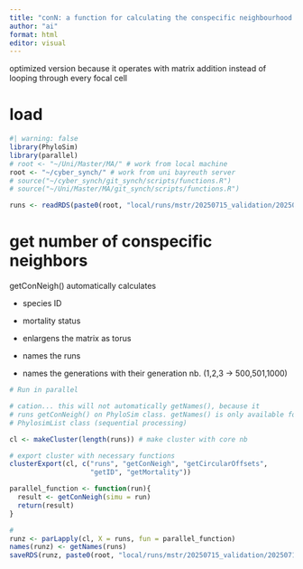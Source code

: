 ```yaml
---
title: "conN: a function for calculating the conspecific neighbourhood density"
author: "ai"
format: html
editor: visual
---
```


optimized version because it operates with matrix addition instead of looping through every focal cell

# load

```r
#| warning: false
library(PhyloSim)
library(parallel)
# root <- "~/Uni/Master/MA/" # work from local machine
root <- "~/cyber_synch/" # work from uni bayreuth server
# source("~/cyber_synch/git_synch/scripts/functions.R")
# source("~/Uni/Master/MA/git_synch/scripts/functions.R")
```

```r
runs <- readRDS(paste0(root, "local/runs/mstr/20250715_validation/20250715_MstrRun.rds"))
```

# get number of conspecific neighbors

getConNeigh() automatically calculates

-   species ID

-   mortality status

-   enlargens the matrix as torus

-   names the runs

-   names the generations with their generation nb. (1,2,3 -> 500,501,1000)


```r

# Run in parallel

# cation... this will not automatically getNames(), because it
# runs getConNeigh() on PhyloSim class. getNames() is only available for
# PhylosimList class (sequential processing)

cl <- makeCluster(length(runs)) # make cluster with core nb

# export cluster with necessary functions
clusterExport(cl, c("runs", "getConNeigh", "getCircularOffsets",
                    "getID", "getMortality"))

parallel_function <- function(run){
  result <- getConNeigh(simu = run) 
  return(result)
}

# 
runz <- parLapply(cl, X = runs, fun = parallel_function)
names(runz) <- getNames(runs)
saveRDS(runz, paste0(root, "local/runs/mstr/20250715_validation/20250715_MstrRunConN.rds"))
```

